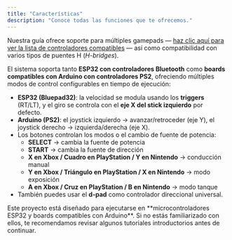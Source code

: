 ```yaml
---
title: "Características"
description: "Conoce todas las funciones que te ofrecemos."
---
```


Nuestra guía ofrece soporte para múltiples gamepads — [haz clic aquí para ver la lista de controladores compatibles](https://bluepad32.readthedocs.io/en/latest/supported_gamepads/) — así como compatibilidad con varios tipos de puentes H (*H-bridges*).

El sistema soporta tanto **ESP32 con controladores Bluetooth** como **boards compatibles con Arduino con controladores PS2**, ofreciendo múltiples modos de control configurables en tiempo de ejecución:

- **ESP32 (Bluepad32)**: la velocidad se modula usando los **triggers** (RT/LT), y el giro se controla con el **eje X del stick izquierdo** por defecto.
- **Arduino (PS2)**: el joystick izquierdo → avanzar/retroceder (eje Y), el joystick derecho → izquierda/derecha (eje X).  
- Los botones controlan los modos o el cambio de fuente de potencia:
  - **SELECT** → cambia la fuente de potencia
  - **START** → cambia la fuente de dirección
  - **X en Xbox / Cuadro en PlayStation / Y en Nintendo** → conducción manual
  - **Y en Xbox / Triángulo en PlayStation / X en Nintendo** → modo exposición
  - **A en Xbox / Cruz en PlayStation / B en Nintendo** → modo tanque
- También puedes usar el **d-pad** como controlador direccional universal.

<Aside type="caution">
Este proyecto está diseñado para ejecutarse en **microcontroladores ESP32 y boards compatibles con Arduino**.  
Si no estás familiarizado con ellos, te recomendamos revisar algunos tutoriales introductorios antes de continuar.
</Aside>

<LinkCard title="PinOut" href="/es/guides/pinout/" />
<LinkCard title="Soporte para Puente H" href="/es/guides/hbridge/" />
<LinkCard title="Guía de Instalación" href="/es/guides/installation/" />
